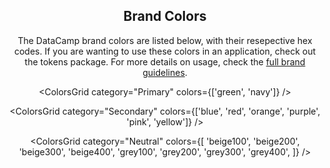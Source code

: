 

<Header
  pageTitle="Colors"
  overview="All the hues you could ever need."
/>

<Section>

## Brand Colors

The DataCamp brand colors are listed below, with their resepective hex codes. If you are wanting to use these colors in an application, check out the tokens package. For more details on usage, check the [full brand guidelines](/).

<ColorsGrid category="Primary" colors={['green', 'navy']} />

<ColorsGrid category="Secondary" colors={['blue', 'red', 'orange', 'purple', 'pink', 'yellow']} />

<ColorsGrid category="Neutral" colors={[
    'beige100',
    'beige200',
    'beige300',
    'beige400',
    'grey100',
    'grey200',
    'grey300',
    'grey400',
  ]}
/>

</Section>
